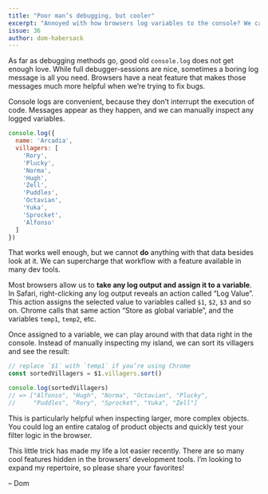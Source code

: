 ```yaml
---
title: "Poor man’s debugging, but cooler"
excerpt: "Annoyed with how browsers log variables to the console? We can access and do more useful things with them."
issue: 36
author: dom-habersack
---
```

As far as debugging methods go, good old `console.log` does not get enough love. While full debugger-sessions are nice, sometimes a boring log message is all you need. Browsers have a neat feature that makes those messages much more helpful when we’re trying to fix bugs.

Console logs are convenient, because they don’t interrupt the execution of code. Messages appear as they happen, and we can manually inspect any logged variables.

```js
console.log({
  name: 'Arcadia',
  villagers: [
    'Rory',
    'Plucky',
    'Norma',
    'Hugh',
    'Zell',
    'Puddles',
    'Octavian',
    'Yuka',
    'Sprocket',
    'Alfonso'
  ]
})
```

That works well enough, but we cannot **do** anything with that data besides look at it. We can supercharge that workflow with a feature available in many dev tools.

Most browsers allow us to **take any log output and assign it to a variable**. In Safari, right-clicking any log output reveals an action called “Log Value”. This action assigns the selected value to variables called `$1`, `$2`, `$3` and so on. Chrome calls that same action “Store as global variable”, and the variables  `temp1`, `temp2`, etc.

Once assigned to a variable, we can play around with that data right in the console. Instead of manually inspecting my island, we can sort its villagers and see the result:

```js
// replace `$1` with `temp1` if you’re using Chrome
const sortedVillagers = $1.villagers.sort()

console.log(sortedVillagers)
// => ["Alfonso", "Hugh", "Norma", "Octavian", "Plucky",
//     "Puddles", "Rory", "Sprocket", "Yuka", "Zell"]
```

This is particularly helpful when inspecting larger, more complex objects. You could log an entire catalog of product objects and quickly test your filter logic in the browser.

This little trick has made my life a lot easier recently. There are so many cool features hidden in the browsers’ development tools. I’m looking to expand my repertoire, so please share your favorites!

– Dom
